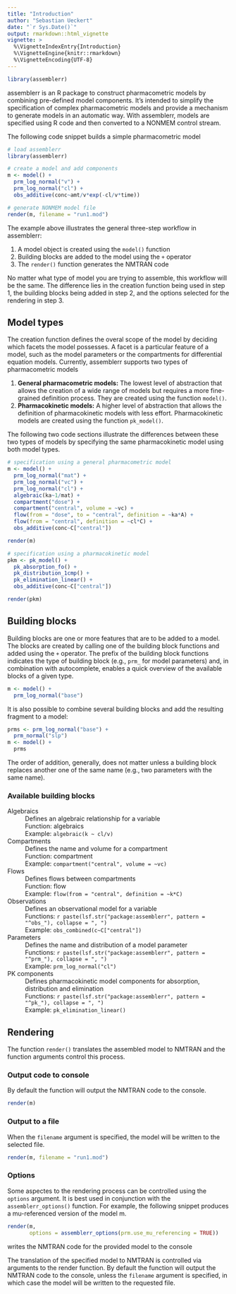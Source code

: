 ```yaml
---
title: "Introduction"
author: "Sebastian Ueckert"
date: "`r Sys.Date()`"
output: rmarkdown::html_vignette
vignette: >
  %\VignetteIndexEntry{Introduction}
  %\VignetteEngine{knitr::rmarkdown}
  %\VignetteEncoding{UTF-8}
---
```


```r
library(assemblerr)
```


assemblerr is an R package to construct pharmacometric models by combining pre-defined model components. It's intended to simplify the specification of complex pharmacometric models and provide a mechanism to generate models in an automatic way. With assemblerr, models are specified using R code and then converted to a NONMEM control stream.   

The following code snippet builds a simple pharmacometric model

``` r
# load assemblerr
library(assemblerr)

# create a model and add components
m <- model() +
  prm_log_normal("v") +
  prm_log_normal("cl") +
  obs_additive(conc~amt/v*exp(-cl/v*time)) 

# generate NONMEM model file
render(m, filename = "run1.mod") 
```

The example above illustrates the general three-step workflow in assemblerr:

  1. A model object is created using the `model()` function 
  2. Building blocks are added to the model using the `+` operator 
  3. The `render()` function generates the NMTRAN code   

No matter what type of model you are trying to assemble, this workflow will be the same. The difference lies in the creation function being used in step 1, the building blocks being added in step 2, and the options selected for the rendering in step 3. 

## Model types

The creation function defines the overal scope of the model by deciding which facets the model possesses. A facet is a particular feature of a model, such as the model parameters or the compartments for differential equation models. Currently, assemblerr supports two types of pharmacometric models

  1. **General pharmacometric models:** The lowest level of abstraction that allows the creation of a wide range of models but requires a more fine-grained definition process. They are created using the function `model()`. 
  2. **Pharmacokinetic models:** A higher level of abstraction that allows the definition of pharmacokinetic models with less effort. Pharmacokinetic models are created using the function `pk_model()`.  

The following two code sections illustrate the differences between these two types of models by specifying the same pharmacokinetic model using both model types.  

```r
# specification using a general pharmacometric model
m <- model() +
  prm_log_normal("mat") +
  prm_log_normal("vc") +
  prm_log_normal("cl") +
  algebraic(ka~1/mat) +
  compartment("dose") +
  compartment("central", volume = ~vc) +
  flow(from = "dose", to = "central", definition = ~ka*A) +
  flow(from = "central", definition = ~cl*C) +
  obs_additive(conc~C["central"])

render(m)
```


```r
# specification using a pharmacokinetic model
pkm <- pk_model() +
  pk_absorption_fo() +
  pk_distribution_1cmp() +
  pk_elimination_linear() +
  obs_additive(conc~C["central"]) 

render(pkm)
```


## Building blocks

Building blocks are one or more features that are to be added to a model. The blocks are created by calling one of the building block functions and added using the `+` operator. The prefix of the building block functions indicates the type of building block (e.g., `prm_` for model parameters) and, in combination with autocomplete, enables a quick overview of the available blocks of a given type.

```r
m <- model() +
  prm_log_normal("base")
```

It is also possible to combine several building blocks and add the resulting fragment to a model:

```r
prms <- prm_log_normal("base") +
  prm_normal("slp")
m <- model() +
  prms
```

The order of addition, generally, does not matter unless a building block replaces another one of the same name (e.g., two parameters with the same name).

### Available building blocks

Algebraics
: Defines an algebraic relationship for a variable
: Function: algebraics
: Example: `algebraic(k ~ cl/v)`

Compartments
: Defines the name and volume for a compartment
: Function: compartment
: Example: `compartment("central", volume = ~vc)`

Flows
: Defines flows between compartments
: Function: flow
: Example: `flow(from = "central", definition = ~k*C)`

Observations
: Defines an observational model for a variable 
: Functions: `r paste(lsf.str("package:assemblerr", pattern = "^obs_"), collapse = ", ")`
: Example: `obs_combined(c~C["central"])`

Parameters
: Defines the name and distribution of a model parameter
: Functions: `r paste(lsf.str("package:assemblerr", pattern = "^prm_"), collapse = ", ")` 
: Example: `prm_log_normal("cl")`

PK components
: Defines pharmacokinetic model components for absorption, distribution and elimination
: Functions: `r paste(lsf.str("package:assemblerr", pattern = "^pk_"), collapse = ", ")` 
: Example: `pk_elimination_linear()`

## Rendering

The function `render()` translates the assembled model to NMTRAN and the function arguments control this process. 

### Output code to console

By default the function will output the NMTRAN code to the console.

``` r
render(m)
```

### Output to a file

When the `filename` argument is specified, the model will be written to the selected file.

``` r
render(m, filename = "run1.mod")
```

### Options

Some aspectes to the rendering process can be controlled using the `options` argument. It is best used in conjunction with the `assemblerr_options()` function. For example, the following snippet produces a mu-referenced version of the model m. 

```r
render(m, 
       options = assemblerr_options(prm.use_mu_referencing = TRUE))
```


writes the NMTRAN code for the provided model to the console

The translation of the specified model to NMTRAN is controlled via arguments to the render function. By default the function will output the NMTRAN code to the console, unless the `filename` argument is specified, in which case the model will be written to the requested file. 
